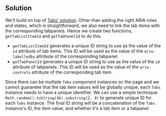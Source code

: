 
## Solution

We'll build on top of [Tabs' solution](/questions/user-interface/tabs/vue/solution). Other than adding the right ARIA roles and states, which is straightforward, we also need to link the tab items with the corresponding tabpanels. Hence we create two functions, `getTabListItemId` and `getTabPanelId` to do this.

- `getTabListItemId` generates a unique ID string to use as the value of the `id` attribute of tab items. This ID will be used as the value of the `aria-labelledby` attribute of the corresponding tabpanel.
- `getTabPanelId` generates a unique ID string to use as the value of the `id` attribute of tabpanels. This ID will be used as the value of the `aria-controls` attribute of the corresponding tab item.

Since there can be multiple `Tabs` component instances on the page and we cannot guarantee that the tab item values will be globally unique, each `Tabs` instance needs to have a unique identifier. We can use a simple technique `Math.random().toString(36).substring(2, 9)` to generate unique ID for each `Tabs` instance. The final ID string will be a concatenation of the `Tabs` instance's ID, the item value, and whether it's a tab item or a tabpanel.

<TestCases />
<Notes />

